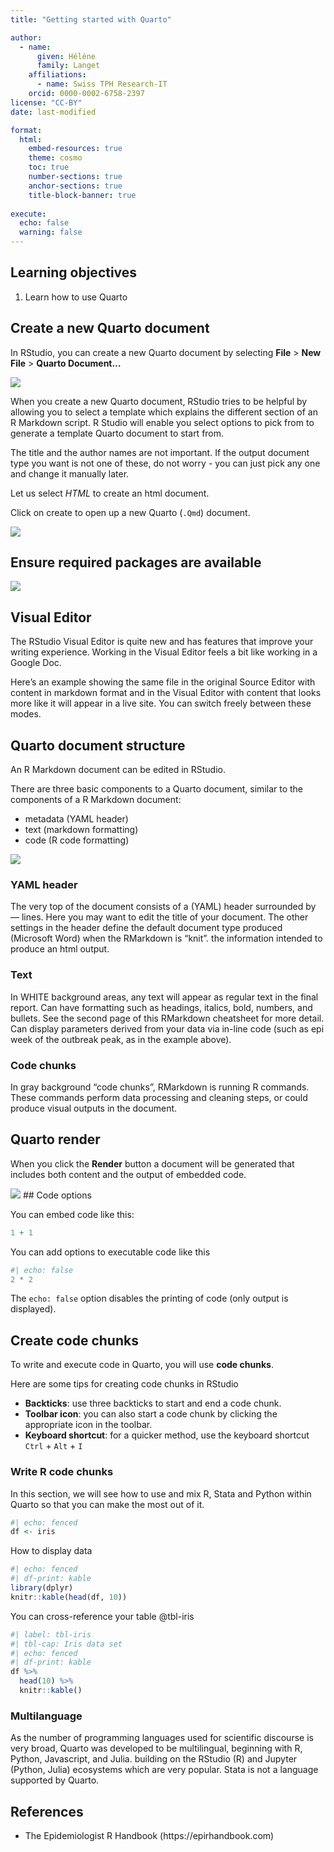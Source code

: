 ```yaml
---
title: "Getting started with Quarto"

author:
  - name:
      given: Hélène
      family: Langet
    affiliations:
      - name: Swiss TPH Research-IT
    orcid: 0000-0002-6758-2397
license: "CC-BY"
date: last-modified

format:
  html:
    embed-resources: true
    theme: cosmo
    toc: true
    number-sections: true
    anchor-sections: true
    title-block-banner: true
    
execute:
  echo: false
  warning: false
---
```



::: {.callout-important}
## Learning objectives

1. Learn how to use Quarto
:::

## Create a new Quarto document

In RStudio, you can create a new Quarto document by selecting **File** \> **New File** \> **Quarto Document...**

![](images/paste-A7DE8B60.png)

When you create a new Quarto document, RStudio tries to be helpful by allowing you to select a template which explains the different section of an R Markdown script. R Studio will enable you select options to pick from to generate a template Quarto document to start from.

The title and the author names are not important. If the output document type you want is not one of these, do not worry - you can just pick any one and change it manually later.

Let us select *HTML* to create an html document.

Click on create to open up a new Quarto (`.Qmd`) document.

![](images/paste-67B97E04.png)

## Ensure required packages are available

![](images/quarto_packages.png)

## Visual Editor

The RStudio Visual Editor is quite new and has features that improve your writing experience. Working in the Visual Editor feels a bit like working in a Google Doc.

Here's an example showing the same file in the original Source Editor with content in markdown format and in the Visual Editor with content that looks more like it will appear in a live site. You can switch freely between these modes.

## Quarto document structure

An R Markdown document can be edited in RStudio.

There are three basic components to a Quarto document, similar to the components of a R Markdown document:

-   metadata (YAML header)
-   text (markdown formatting)
-   code (R code formatting)

![](images/paste-30C30ECC.png)

::: panel-tabset
### YAML header

The very top of the document consists of a (YAML) header surrounded by --- lines. Here you may want to edit the title of your document. The other settings in the header define the default document type produced (Microsoft Word) when the RMarkdown is "knit". the information intended to produce an html output.

### Text

In WHITE background areas, any text will appear as regular text in the final report. Can have formatting such as headings, italics, bold, numbers, and bullets. See the second page of this RMarkdown cheatsheet for more detail. Can display parameters derived from your data via in-line code (such as epi week of the outbreak peak, as in the example above).

### Code chunks

In gray background "code chunks", RMarkdown is running R commands. These commands perform data processing and cleaning steps, or could produce visual outputs in the document.
:::

## Quarto render

When you click the **Render** button a document will be generated that includes both content and the output of embedded code.

![](images/paste-A8386DC4.png) \## Code options

You can embed code like this:

```r
1 + 1
```

You can add options to executable code like this

```r
#| echo: false
2 * 2
```

The `echo: false` option disables the printing of code (only output is displayed).

## Create code chunks

To write and execute code in Quarto, you will use **code chunks**.

::: callout-tip

Here are some tips for creating code chunks in RStudio

* **Backticks**: use three backticks to start and end a code chunk.
* **Toolbar icon**: you can also start a code chunk by clicking the appropriate icon in the toolbar.
* **Keyboard shortcut**: for a quicker method, use the keyboard shortcut `Ctrl` + `Alt` + `I`

:::

### Write R code chunks

In this section, we will see how to use and mix R, Stata and Python within Quarto so that you can make the most out of it.

```r
#| echo: fenced
df <- iris
```

How to display data

```r
#| echo: fenced
#| df-print: kable
library(dplyr)
knitr::kable(head(df, 10))
```

You can cross-reference your table @tbl-iris

```r
#| label: tbl-iris
#| tbl-cap: Iris data set
#| echo: fenced
#| df-print: kable
df %>% 
  head(10) %>% 
  knitr::kable()
```

### Multilanguage

As the number of programming languages used for scientific discourse is very broad, Quarto was developed to be multilingual, beginning with R, Python, Javascript, and Julia. building on the RStudio (R) and Jupyter (Python, Julia) ecosystems which are very popular. Stata is not a language supported by Quarto.

## References

-   The Epidemiologist R Handbook (https://epirhandbook.com)
